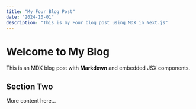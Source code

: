 ```yaml
---
title: "My Four Blog Post"
date: "2024-10-01"
description: "This is my Four blog post using MDX in Next.js"
---
```


# Welcome to My Blog

This is an MDX blog post with **Markdown** and embedded JSX components.

<CustomComponent />

## Section Two

More content here...

